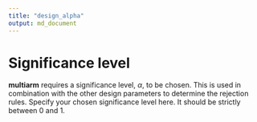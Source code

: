 ```yaml
---
title: "design_alpha"
output: md_document
---
```


# Significance level

__multiarm__ requires a significance level, $\alpha$, to be chosen.
This is used in combination with the other design parameters to determine the rejection rules.
Specify your chosen significance level here.
It should be strictly between 0 and 1.
